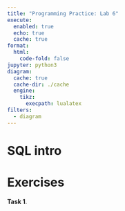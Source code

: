 ```yaml
---
title: "Programming Practice: Lab 6"
execute:
  enabled: true
  echo: true
  cache: true
format:
  html:
    code-fold: false
jupyter: python3
diagram:
  cache: true
  cache-dir: ./cache
  engine:
    tikz:
      execpath: lualatex
filters:
  - diagram
---
```


# SQL intro

# Exercises

**Task 1**. 
